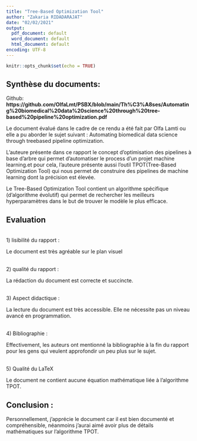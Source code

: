 ```yaml
---
title: "Tree-Based Optimization Tool"
author: "Zakaria RIDADARAJAT"
date: "02/02/2021"
output:
  pdf_document: default
  word_document: default
  html_document: default
encoding: UTF-8
---
```


```r
knitr::opts_chunk$set(echo = TRUE)
```



## Synthèse du documents:

Github: **https://github.com/OlfaLmt/PSBX/blob/main/Th%C3%A8ses/Automating%20biomedical%20data%20science%20through%20tree-based%20pipeline%20optimization.pdf**



Le document évalué dans le cadre de ce rendu a été fait par Olfa Lamti ou elle a pu aborder le sujet suivant :  Automating biomedical data science through treebased pipeline optimization.  

  
L'auteure présente dans ce rapport le concept d’optimisation des pipelines à base d’arbre qui permet d’automatiser le process d’un projet machine learning.et pour cela, l’auteure présente aussi l’outil TPOT(Tree-Based Optimization Tool) qui nous permet de construire des pipelines de machine learning dont la précision est élevée.  

  
Le Tree-Based Optimization Tool contient un algorithme spécifique (d’algorithme évolutif) qui permet de rechercher les meilleurs hyperparamètres dans le but de trouver le modèle le plus efficace.  

  

## Evaluation  

   

<br> 1) lisibilité du rapport :   

  

Le document est très agréable sur le plan visuel  

  

<br> 2) qualité du rapport :  

  

La rédaction du document est correcte et succincte.  

  

<br> 3) Aspect didactique : 

  

La lecture du document est très accessible. Elle ne nécessite pas un niveau avancé en programmation.  

  

<br> 4) Bibliographie :   

  

Effectivement, les auteurs ont mentionné la bibliographie à la fin du rapport pour les gens qui veulent approfondir un peu plus sur le sujet.  

  

<br> 5) Qualité du LaTeX    

  

Le document ne contient aucune équation mathématique liée à l’algorithme TPOT.  

  

  

  

## Conclusion :  

  

Personnellement, j’apprécie le document car il est bien documenté et compréhensible, néanmoins j’aurai aimé avoir plus de détails mathématiques sur l’algorithme TPOT. 